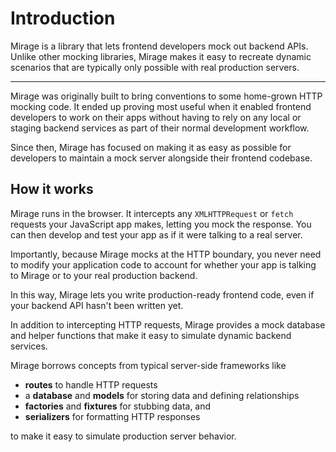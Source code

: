 
# Introduction

<Lead>
  Mirage is a library that lets frontend developers mock out backend APIs.
</Lead>

<Lead>
  Unlike other mocking libraries, Mirage makes it easy to recreate dynamic
  scenarios that are typically only possible with real production servers.
</Lead>

---

Mirage was originally built to bring conventions to some home-grown HTTP mocking code. It ended up proving most useful when it enabled frontend developers to work on their apps without having to rely on any local or staging backend services as part of their normal development workflow.

Since then, Mirage has focused on making it as easy as possible for developers to maintain a mock server alongside their frontend codebase.

## How it works

Mirage runs in the browser. It intercepts any `XMLHTTPRequest` or `fetch` requests your JavaScript app makes, letting you mock the response. You can then develop and test your app as if it were talking to a real server.

<div className="my-8 md:my-10 lg:my-12">
  <Tabs>
    <Tab name="index.js">
      <Snippet name="2-mirage-index" />
    </Tab>
    <Tab name="App.js">
      <Snippet name="2-mirage-app" />
    </Tab>
  </Tabs>
</div>

Importantly, because Mirage mocks at the HTTP boundary, you never need to modify your application code to account for whether your app is talking to Mirage or to your real production backend.

In this way, Mirage lets you write production-ready frontend code, even if your backend API hasn't been written yet.

In addition to intercepting HTTP requests, Mirage provides a mock database and helper functions that make it easy to simulate dynamic backend services.

Mirage borrows concepts from typical server-side frameworks like

- **routes** to handle HTTP requests
- a **database** and **models** for storing data and defining relationships
- **factories** and **fixtures** for stubbing data, and
- **serializers** for formatting HTTP responses

to make it easy to simulate production server behavior.
